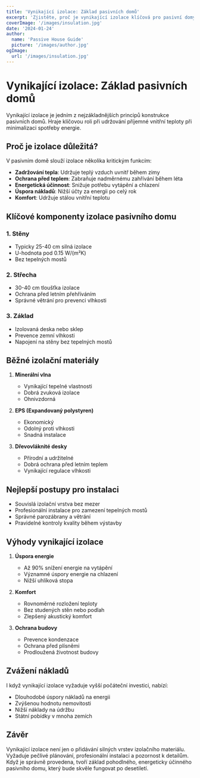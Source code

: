 ```yaml
---
title: 'Vynikající izolace: Základ pasivních domů'
excerpt: 'Zjistěte, proč je vynikající izolace klíčová pro pasivní domy a jak přispívá k energetické účinnosti.'
coverImage: '/images/insulation.jpg'
date: '2024-01-24'
author:
  name: 'Passive House Guide'
  picture: '/images/author.jpg'
ogImage:
  url: '/images/insulation.jpg'
---
```


# Vynikající izolace: Základ pasivních domů

Vynikající izolace je jedním z nejzákladnějších principů konstrukce pasivních domů. Hraje klíčovou roli při udržování příjemné vnitřní teploty při minimalizaci spotřeby energie.

## Proč je izolace důležitá?

V pasivním domě slouží izolace několika kritickým funkcím:

- **Zadržování tepla**: Udržuje teplý vzduch uvnitř během zimy
- **Ochrana před teplem**: Zabraňuje nadměrnému zahřívání během léta
- **Energetická účinnost**: Snižuje potřebu vytápění a chlazení
- **Úspora nákladů**: Nižší účty za energii po celý rok
- **Komfort**: Udržuje stálou vnitřní teplotu

## Klíčové komponenty izolace pasivního domu

### 1. Stěny
- Typicky 25-40 cm silná izolace
- U-hodnota pod 0.15 W/(m²K)
- Bez tepelných mostů

### 2. Střecha
- 30-40 cm tloušťka izolace
- Ochrana před letním přehříváním
- Správné větrání pro prevenci vlhkosti

### 3. Základ
- Izolovaná deska nebo sklep
- Prevence zemní vlhkosti
- Napojení na stěny bez tepelných mostů

## Běžné izolační materiály

1. **Minerální vlna**
   - Vynikající tepelné vlastnosti
   - Dobrá zvuková izolace
   - Ohnivzdorná

2. **EPS (Expandovaný polystyren)**
   - Ekonomický
   - Odolný proti vlhkosti
   - Snadná instalace

3. **Dřevovláknité desky**
   - Přírodní a udržitelné
   - Dobrá ochrana před letním teplem
   - Vynikající regulace vlhkosti

## Nejlepší postupy pro instalaci

- Souvislá izolační vrstva bez mezer
- Profesionální instalace pro zamezení tepelných mostů
- Správné parozábrany a větrání
- Pravidelné kontroly kvality během výstavby

## Výhody vynikající izolace

1. **Úspora energie**
   - Až 90% snížení energie na vytápění
   - Významné úspory energie na chlazení
   - Nižší uhlíková stopa

2. **Komfort**
   - Rovnoměrné rozložení teploty
   - Bez studených stěn nebo podlah
   - Zlepšený akustický komfort

3. **Ochrana budovy**
   - Prevence kondenzace
   - Ochrana před plísněmi
   - Prodloužená životnost budovy

## Zvážení nákladů

I když vynikající izolace vyžaduje vyšší počáteční investici, nabízí:
- Dlouhodobé úspory nákladů na energii
- Zvýšenou hodnotu nemovitosti
- Nižší náklady na údržbu
- Státní pobídky v mnoha zemích

## Závěr

Vynikající izolace není jen o přidávání silných vrstev izolačního materiálu. Vyžaduje pečlivé plánování, profesionální instalaci a pozornost k detailům. Když je správně provedena, tvoří základ pohodlného, energeticky účinného pasivního domu, který bude skvěle fungovat po desetiletí.
